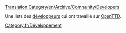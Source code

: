 [[Translation:Category/en/Archive/Community/Developers]]


Une liste des [[fr/Archive/Community/Développeurs|développeurs]] qui ont travaillé sur [[fr/Manual/Main Page|OpenTTD]].

[[Category:fr/Développement]]
